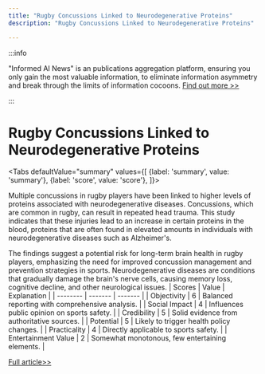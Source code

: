 ```yaml
---
title: "Rugby Concussions Linked to Neurodegenerative Proteins"
description: "Rugby Concussions Linked to Neurodegenerative Proteins"

---
```



:::info

"Informed AI News" is an publications aggregation platform, ensuring you only gain the most valuable information, to eliminate information asymmetry and break through the limits of information cocoons.  [Find out more >>](/)

:::

# Rugby Concussions Linked to Neurodegenerative Proteins


<Tabs
	defaultValue="summary"
	values={[
	{label: 'summary', value: 'summary'},
	{label: 'score', value: 'score'},
]}>
<TabItem value="summary">


Multiple concussions in rugby players have been linked to higher levels of proteins associated with neurodegenerative diseases. Concussions, which are common in rugby, can result in repeated head trauma. This study indicates that these injuries lead to an increase in certain proteins in the blood, proteins that are often found in elevated amounts in individuals with neurodegenerative diseases such as Alzheimer's.

The findings suggest a potential risk for long-term brain health in rugby players, emphasizing the need for improved concussion management and prevention strategies in sports. Neurodegenerative diseases are conditions that gradually damage the brain's nerve cells, causing memory loss, cognitive decline, and other neurological issues.
</TabItem>
<TabItem value="score">
	| Scores     | Value   | Explanation |
	| -------- | ------- | ------- |
	| Objectivity  | 6    | Balanced reporting with comprehensive analysis.    |
	| Social Impact | 4     | Influences public opinion on sports safety.    |
	| Credibility    | 5    | Solid evidence from authoritative sources.    |
	| Potential    | 5    | Likely to trigger health policy changes.    |
	| Practicality    | 4    | Directly applicable to sports safety.    |
	| Entertainment Value    | 2    | Somewhat monotonous, few entertaining elements.    |
</TabItem>
</Tabs>

[Full article>>](https://medicalxpress.com/news/2024-07-multiple-concussions-rugby-players-higher.html)

